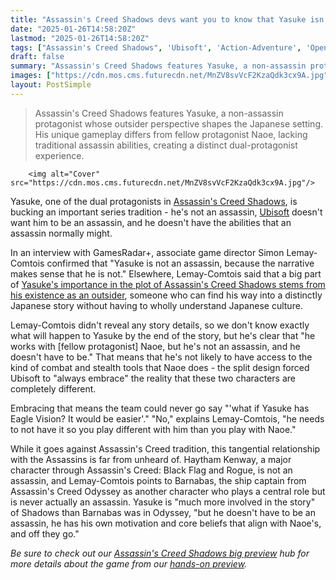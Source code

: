 ```yaml
---
title: "Assassin's Creed Shadows devs want you to know that Yasuke isn't an assassin, and that means he's not getting any of those classic assassin abilities"
date: "2025-01-26T14:58:20Z"
lastmod: "2025-01-26T14:58:20Z"
tags: ["Assassin's Creed Shadows", 'Ubisoft', 'Action-Adventure', 'Open-World', 'Stealth']
draft: false
summary: "Assassin's Creed Shadows features Yasuke, a non-assassin protagonist whose outsider perspective shapes the Japanese setting.  His unique gameplay differs from fellow protagonist Naoe, lacking traditional assassin abilities, creating a distinct dual-protagonist experience."
images: ["https://cdn.mos.cms.futurecdn.net/MnZV8svVcF2KzaQdk3cx9A.jpg"]
layout: PostSimple
---
```

> Assassin's Creed Shadows features Yasuke, a non-assassin protagonist whose outsider perspective shapes the Japanese setting.  His unique gameplay differs from fellow protagonist Naoe, lacking traditional assassin abilities, creating a distinct dual-protagonist experience.


        <img alt="Cover" src="https://cdn.mos.cms.futurecdn.net/MnZV8svVcF2KzaQdk3cx9A.jpg"/>
        
Yasuke, one of the dual protagonists in [Assassin's Creed Shadows](https://www.gamesradar.com/assassins-creed-shadows-guide/), is bucking an important series tradition - he's not an assassin, [Ubisoft](https://www.gamesradar.com/tag/ubisoft/) doesn't want him to be an assassin, and he doesn't have the abilities that an assassin normally might.

In an interview with GamesRadar+, associate game director Simon Lemay-Comtois confirmed that "Yasuke is not an assassin, because the narrative makes sense that he is not." Elsewhere, Lemay-Comtois said that a big part of [Yasuke's importance in the plot of Assassin's Creed Shadows stems from his existence as an outsider](https://www.gamesradar.com/games/assassin-s-creed/assassins-creed-shadows-japanese-setting-has-been-very-very-tricky-because-ubisoft-wants-to-be-respectful-and-avoid-telling-a-culture-about-their-own-culture/), someone who can find his way into a distinctly Japanese story without having to wholly understand Japanese culture.

Lemay-Comtois didn't reveal any story details, so we don't know exactly what will happen to Yasuke by the end of the story, but he's clear that "he works with [fellow protagonist] Naoe, but he's not an assassin, and he doesn't have to be." That means that he's not likely to have access to the kind of combat and stealth tools that Naoe does - the split design forced Ubisoft to "always embrace" the reality that these two characters are completely different. 

Embracing that means the team could never go say "'what if Yasuke has Eagle Vision? It would be easier'." "No," explains Lemay-Comtois, "he needs to not have it so you play different with him than you play with Naoe."

While it goes against Assassin's Creed tradition, this tangential relationship with the Assassins is far from unheard of. Haytham Kenway, a major character through Assassin's Creed: Black Flag and Rogue, is not an assassin, and Lemay-Comtois points to Barnabas, the ship captain from Assassin's Creed Odyssey as another character who plays a central role but is never actually an assassin. Yasuke is "much more involved in the story" of Shadows than Barnabas was in Odyssey, "but he doesn't have to be an assassin, he has his own motivation and core beliefs that align with Naoe's, and off they go."

*Be sure to check out our *[<em>Assassin's Creed Shadows big preview</em>](https://www.gamesradar.com/games/open-world/assassins-creed-shadows-the-big-preview-hub/)* hub for more details about the game from our *[<em>hands-on preview</em>](https://www.gamesradar.com/games/open-world/assassins-creed-shadows-hands-on-preview-stealthier-and-bloodier-than-ever/)*.*
        